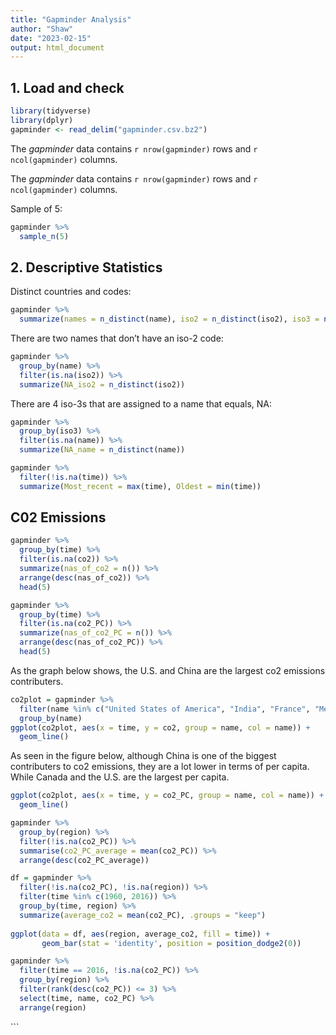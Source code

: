 ```yaml
---
title: "Gapminder Analysis"
author: "Shaw"
date: "2023-02-15"
output: html_document
---
```


## 1. Load and check
```r
library(tidyverse)
library(dplyr)
gapminder <- read_delim("gapminder.csv.bz2")
```
The _gapminder_ data contains `r nrow(gapminder)` rows and `r ncol(gapminder)` columns.

The _gapminder_ data contains `r nrow(gapminder)` rows and `r ncol(gapminder)` columns.

Sample of 5:
```r
gapminder %>% 
  sample_n(5)
```

## 2. Descriptive Statistics
Distinct countries and codes:
```r
gapminder %>% 
  summarize(names = n_distinct(name), iso2 = n_distinct(iso2), iso3 = n_distinct(iso3))
```


There are two names that don't have an iso-2 code:
```r
gapminder %>% 
  group_by(name) %>% 
  filter(is.na(iso2)) %>% 
  summarize(NA_iso2 = n_distinct(iso2))
```

There are 4 iso-3s that are assigned to a name that equals, NA:
```r
gapminder %>% 
  group_by(iso3) %>% 
  filter(is.na(name)) %>% 
  summarize(NA_name = n_distinct(name))
```

```r
gapminder %>% 
  filter(!is.na(time)) %>% 
  summarize(Most_recent = max(time), Oldest = min(time))
```

## C02 Emissions

```r
gapminder %>% 
  group_by(time) %>% 
  filter(is.na(co2)) %>% 
  summarize(nas_of_co2 = n()) %>% 
  arrange(desc(nas_of_co2)) %>% 
  head(5)
```

```r
gapminder %>% 
  group_by(time) %>% 
  filter(is.na(co2_PC)) %>% 
  summarize(nas_of_co2_PC = n()) %>% 
  arrange(desc(nas_of_co2_PC)) %>% 
  head(5)
```

As the graph below shows, the U.S. and China are the largest co2 emissions contributers.

```r
co2plot = gapminder %>% 
  filter(name %in% c("United States of America", "India", "France", "Mexico", "China", "Canada")) %>% 
  group_by(name)
ggplot(co2plot, aes(x = time, y = co2, group = name, col = name)) +
  geom_line()
```

As seen in the figure below, although China is one of the biggest contributers to co2 emissions, they are a lot lower in terms of per capita. While Canada and the U.S. are the largest per capita.

```r
ggplot(co2plot, aes(x = time, y = co2_PC, group = name, col = name)) +
  geom_line()
```

```r
gapminder %>% 
  group_by(region) %>% 
  filter(!is.na(co2_PC)) %>% 
  summarise(co2_PC_average = mean(co2_PC)) %>% 
  arrange(desc(co2_PC_average))
```


```r
df = gapminder %>% 
  filter(!is.na(co2_PC), !is.na(region)) %>% 
  filter(time %in% c(1960, 2016)) %>% 
  group_by(time, region) %>% 
  summarize(average_co2 = mean(co2_PC), .groups = "keep")
  
ggplot(data = df, aes(region, average_co2, fill = time)) + 
       geom_bar(stat = 'identity', position = position_dodge2(0))
```


```r
gapminder %>%
  filter(time == 2016, !is.na(co2_PC)) %>% 
  group_by(region) %>% 
  filter(rank(desc(co2_PC)) <= 3) %>% 
  select(time, name, co2_PC) %>% 
  arrange(region)
```


```